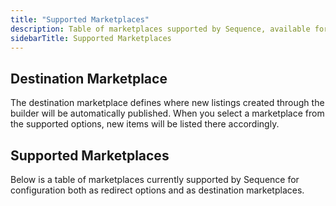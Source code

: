 ```yaml
---
title: "Supported Marketplaces"
description: Table of marketplaces supported by Sequence, available for configuration as redirect options and as destination marketplaces in the builder.
sidebarTitle: Supported Marketplaces
---
```



## Destination Marketplace

The destination marketplace defines where new listings created through the builder will be automatically published. When you select a marketplace from the supported options, new items will be listed there accordingly.

## Supported Marketplaces

Below is a table of marketplaces currently supported by Sequence for configuration both as redirect options and as destination marketplaces.

<SupportedMarketplacesTable />
